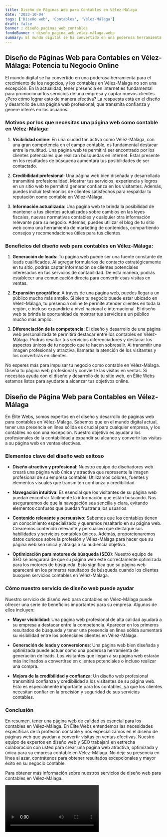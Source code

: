 ```yaml
---
title: Diseño de Páginas Web para Contables en Vélez-Málaga
date: '2023-10-04'
tags: ['Diseño web', 'Contables', 'Vélez-Málaga']
draft: false
banner : diseño_paginas_web_contables
fondoBanner : diseño_pagina_web_vélez-málaga.webp
summary: El mundo digital se ha convertido en una poderosa herramienta para el crecimiento de los negocios, y los contables en VélezMálaga no son una excepción. En la actualidad, tener presencia en internet es fundamental para promocionar los servicios de una empresa y captar nuevos clientes. ¿Pero cómo lograr esto de manera efectiva? La respuesta está en el diseño y desarrollo de una página web profesional, que transmita confianza y genere interés en los usuarios.
---
```


## Diseño de Páginas Web para Contables en Vélez-Málaga: Potencia tu Negocio Online

El mundo digital se ha convertido en una poderosa herramienta para el crecimiento de los negocios, y los contables en Vélez-Málaga no son una excepción. En la actualidad, tener presencia en internet es fundamental para promocionar los servicios de una empresa y captar nuevos clientes. ¿Pero cómo lograr esto de manera efectiva? La respuesta está en el diseño y desarrollo de una página web profesional, que transmita confianza y genere interés en los usuarios.

### Motivos por los que necesitas una página web como contable en Vélez-Málaga:

1. **Visibilidad online**: En una ciudad tan activa como Vélez-Málaga, con una gran competencia en el campo contable, es fundamental destacar entre la multitud. Una página web te permitirá ser encontrado por los clientes potenciales que realizan búsquedas en internet. Estar presente en los resultados de búsqueda aumentará tus posibilidades de ser contactado.

2. **Credibilidad profesional**: Una página web bien diseñada y desarrollada transmitirá profesionalidad. Mostrar tus servicios, experiencia y logros en un sitio web te permitirá generar confianza en los visitantes. Además, puedes incluir testimonios de clientes satisfechos para respaldar tu reputación como contable en Vélez-Málaga.

3. **Información actualizada**: Una página web te brinda la posibilidad de mantener a tus clientes actualizados sobre cambios en las leyes fiscales, nuevas normativas contables y cualquier otra información relevante para su negocio. Además, puedes utilizar el blog de tu sitio web como una herramienta de marketing de contenidos, compartiendo consejos y recomendaciones útiles para tus clientes.

### Beneficios del diseño web para contables en Vélez-Málaga:

1. **Generación de leads**: Tu página web puede ser una fuente constante de leads cualificados. Al agregar formularios de contacto estratégicamente en tu sitio, podrás captar información de clientes potenciales interesados en tus servicios de contabilidad. De esta manera, podrás establecer una comunicación directa para convertir esas visitas en ventas.

2. **Expansión geográfica**: A través de una página web, puedes llegar a un público mucho más amplio. Si bien tu negocio puede estar ubicado en Vélez-Málaga, tu presencia online te permite atender clientes en toda la región, e incluso expandirte a nivel nacional e internacional. El diseño web te brinda la oportunidad de mostrar tus servicios a un público mucho más amplio.

3. **Diferenciación de la competencia**: El diseño y desarrollo de una página web personalizada te permitirá destacar entre los contables en Vélez-Málaga. Podrás resaltar tus servicios diferenciadores y destacar los aspectos únicos de tu negocio que te hacen sobresalir. Al transmitir una imagen profesional y atractiva, llamarás la atención de los visitantes y los convertirás en clientes.

No esperes más para impulsar tu negocio como contable en Vélez-Málaga. Diseña tu página web profesional y convierte las visitas en ventas. Si necesitas ayuda con el diseño y desarrollo de tu sitio web, en Élite Webs estamos listos para ayudarte a alcanzar tus objetivos online.

<GifSeo />

<Cta />

## Diseño de Página Web para Contables en Vélez-Málaga

En Élite Webs, somos expertos en el diseño y desarrollo de páginas web para contables en Vélez-Málaga. Sabemos que en el mundo digital actual, tener una presencia en línea sólida es crucial para cualquier empresa, y los contables no son una excepción. Nuestro objetivo es ayudar a los profesionales de la contabilidad a expandir su alcance y convertir las visitas a su página web en ventas efectivas.

### Elementos clave del diseño web exitoso

- **Diseño atractivo y profesional**: Nuestro equipo de diseñadores web creará una página web única y atractiva que represente la imagen profesional de su empresa contable. Utilizamos colores, fuentes y elementos visuales que transmiten confianza y credibilidad.

- **Navegación intuitiva**: Es esencial que los visitantes de su página web puedan encontrar fácilmente la información que están buscando. Nos aseguraremos de que la navegación sea sencilla y clara, evitando elementos confusos que puedan frustrar a los usuarios.

- **Contenido relevante y persuasivo**: Sabemos que los contables tienen un conocimiento especializado y queremos resaltarlo en su página web. Crearemos contenido relevante y persuasivo que destaque sus habilidades y servicios contables únicos. Además, proporcionaremos datos curiosos sobre la profesión y Vélez-Málaga para hacer que su página web sea única y atraiga a su audiencia objetivo.

- **Optimización para motores de búsqueda (SEO)**: Nuestro equipo de SEO se asegurará de que su página web esté correctamente optimizada para los motores de búsqueda. Esto significa que su página web aparecerá en los primeros resultados de búsqueda cuando los clientes busquen servicios contables en Vélez-Málaga. 

### Cómo nuestro servicio de diseño web puede ayudar

Nuestro servicio de diseño web para contables en Vélez-Málaga puede ofrecer una serie de beneficios importantes para su empresa. Algunos de ellos incluyen:

- **Mayor visibilidad**: Una página web profesional de alta calidad ayudará a su empresa a destacar entre la competencia. Aparecer en los primeros resultados de búsqueda y tener una presencia en línea sólida aumentará su visibilidad entre los potenciales clientes en Vélez-Málaga.

- **Generación de leads y conversiones**: Una página web bien diseñada y optimizada puede actuar como una poderosa herramienta de generación de leads. Los visitantes que llegan a su página web estarán más inclinados a convertirse en clientes potenciales o incluso realizar una compra.

- **Mejora de la credibilidad y confianza**: Un diseño web profesional transmitirá confianza y credibilidad a los visitantes de su página web. Esto es especialmente importante para los contables, ya que los clientes necesitan confiar en la precisión y seguridad de sus servicios contables.

### Conclusión

En resumen, tener una página web de calidad es esencial para los contables en Vélez-Málaga. En Élite Webs entendemos las necesidades específicas de la profesión contable y nos especializamos en el diseño de páginas web que ayudan a convertir visitas en ventas efectivas. Nuestro equipo de expertos en diseño web y SEO trabajará en estrecha colaboración con usted para crear una página web atractiva, optimizada y única para su empresa contable en Vélez-Málaga. No deje su presencia en línea al azar, contrátenos para obtener resultados excepcionales y mayor éxito en su negocio contable.

Para obtener más información sobre nuestros servicios de diseño web para contables en Vélez-Málaga.

<Video />

<CtaBot job='Contables' city='Vélez-Málaga'/>

<Gmaps query='Vélez-Málaga+españa+maps' />